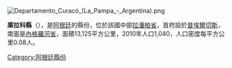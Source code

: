 [[Image:Departamento_Curacó_(La_Pampa_-_Argentina).png|right]]
{{Coord|38|8|23|S|65|54|57|W|display=title}}

'''庫拉科縣'''（{{lang-es|Departamento Curacó}}），是[[阿根廷|阿根廷]]的縣份，位於該國中部[[拉潘帕省|拉潘帕省]]，首府設於[[普埃爾切斯_(拉潘帕省)|普埃爾切斯]]，南面是[[內格羅河省_(阿根廷)|內格羅河省]]，面積13,125平方公里，2010年人口1,040，人口密度每平方公里0.08人。

{{Argentina-geo-stub}}
[[Category:阿根廷縣份|Category:阿根廷縣份]]